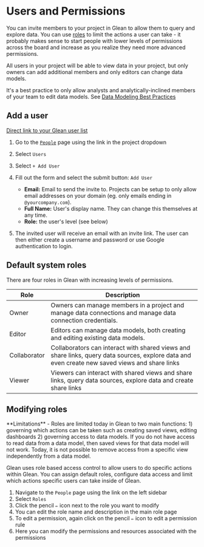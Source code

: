 
# Users and Permissions

You can invite members to your project in Glean to allow them to query and
explore data. You can use [roles](/project-management/users-and-permissions) to
limit the actions a user can take - it probably makes sense to start people with
lower levels of permissions across the board and increase as you realize they
need more advanced permissions.

All users in your project will be able to view data in your project, but only
owners can add additional members and only editors can change data models.

It's a best practice to only allow analysts and analytically-inclined members
of your team to edit data models. See [Data Modeling Best Practices](/data-modeling/data-modeling-best-practices)

## Add a user

[Direct link to your Glean user list](https://glean.io/app/p/people)

1. Go to the [`People`](https://glean.io/app/p/people) page using the link in
   the project dropdown
2. Select `Users`
3. Select `+ Add User`
4. Fill out the form and select the submit button: `Add User`

   - **Email:** Email to send the invite to. Projects can be setup to only allow
     email addresses on your domain (eg. only emails ending in
     `@yourcompany.com`).
   - **Full Name:** User's display name. They can change this themselves at any
     time.
   - **Role:** the user's level (see below)

5. The invited user will receive an email with an invite link. The user can then
   either create a username and password or use Google authentication to login.

## Default system roles

There are four roles in Glean with increasing levels of permissions.

| Role         | Description                                                                                                                                    |
| ------------ | ---------------------------------------------------------------------------------------------------------------------------------------------- |
| Owner        | Owners can manage members in a project and manage data connections and manage data connection credentials.                                     |
| Editor       | Editors can manage data models, both creating and editing existing data models.                                                                |
| Collaborator | Collaborators can interact with shared views and share links, query data sources, explore data and even create new saved views and share links |
| Viewer       | Viewers can interact with shared views and share links, query data sources, explore data and create share links                                |

## Modifying roles

<Callout type="info">
  **Limitations** - Roles are limited today in Glean to two main functions: 1)
  governing which actions can be taken such as creating saved views, editing
  dashboards 2) governing access to data models. If you do not have access to
  read data from a data model, then saved views for that data model will not
  work. Today, it is not possible to remove access from a specific view
  independently from a data model.
</Callout>

Glean uses role based access control to allow users to do specific actions
within Glean. You can assign default roles, configure data access and limit
which actions specific users can take inside of Glean.

1. Navigate to the `People` page using the link on the left sidebar
2. Select `Roles`
3. Click the pencil `✏️` icon next to the role you want to modify
4. You can edit the role name and description in the main role page
5. To edit a permission, again click on the pencil `✏️` icon to edit a
   permission rule
6. Here you can modify the permissions and resources associated with the
   permissions
